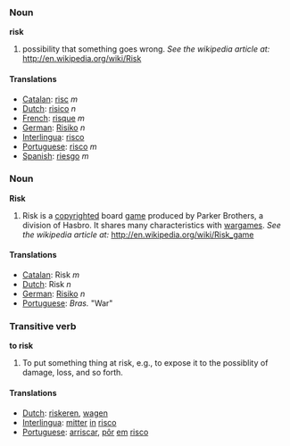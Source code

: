 ===Noun===
'''risk'''

#possibility that something goes wrong. ''See the wikipedia article at:'' http://en.wikipedia.org/wiki/Risk

====Translations====
*[[Catalan]]: [[risc]] ''m''
*[[Dutch]]: [[risico]] ''n''
*[[French]]: [[risque]] ''m''
*[[German]]: [[Risiko]] ''n''
*[[Interlingua]]: [[risco]]
*[[Portuguese]]: [[risco]] ''m''
*[[Spanish]]: [[riesgo]] ''m''

===Noun===
'''Risk'''

#Risk is a [[copyright]]ed board [[game]] produced by Parker Brothers, a division of Hasbro. It shares many characteristics with [[wargame]]s. ''See the wikipedia article at:'' http://en.wikipedia.org/wiki/Risk_game

====Translations====
*[[Catalan]]: Risk ''m''
*[[Dutch]]: Risk ''n''
*[[German]]: [[Risiko]] ''n''
*[[Portuguese]]: ''Bras.'' "War"

===Transitive verb===
'''to risk'''

#To put something thing at risk, e.g., to expose it to the possiblity of damage, loss, and so forth.

====Translations====
*[[Dutch]]: [[riskeren]], [[wagen]]
*[[Interlingua]]: [[mitter]] [[in]] [[risco]]
*[[Portuguese]]: [[arriscar]], [[pôr]] [[em]] [[risco]]